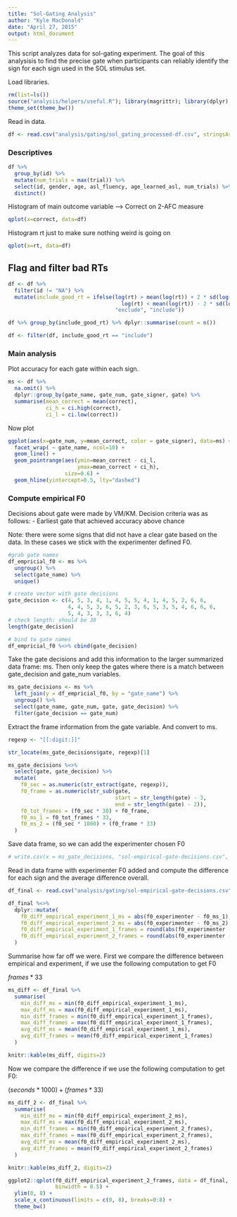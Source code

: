 ```yaml
---
title: "Sol-Gating Analysis"
author: "Kyle MacDonald"
date: "April 27, 2015"
output: html_document
---
```


This script analyzes data for sol-gating experiment. The goal 
of this analysisis to find the precise gate when participants 
can reliably identify the sign for each sign used in the SOL 
stimulus set.

Load libraries.

```r
rm(list=ls())
source("analysis/helpers/useful.R"); library(magrittr); library(dplyr)
theme_set(theme_bw())
```

Read in data.

```r
df <- read.csv("analysis/gating/sol_gating_processed-df.csv", stringsAsFactors = F)
```

### Descriptives

```r
df %>%
  group_by(id) %>%
  mutate(num_trials = max(trial)) %>%
  select(id, gender, age, asl_fluency, age_learned_asl, num_trials) %>%
  distinct()
```

Histogram of main outcome variable --> Correct on 2-AFC measure

```r
qplot(x=correct, data=df)
```

Histogram rt just to make sure nothing weird is going on 

```r
qplot(x=rt, data=df)
```

## Flag and filter bad RTs

```r
df <- df %>%
  filter(id != "NA") %>% 
  mutate(include_good_rt = ifelse(log(rt) > mean(log(rt)) + 2 * sd(log(rt)) |
                                    log(rt) < mean(log(rt)) - 2 * sd(log(rt)),
                                  "exclude", "include"))

df %>% group_by(include_good_rt) %>% dplyr::summarise(count = n())

df <- filter(df, include_good_rt == "include")
```

### Main analysis

Plot accuracy for each gate within each sign.

```r
ms <- df %>%
  na.omit() %>% 
  dplyr::group_by(gate_name, gate_num, gate_signer, gate) %>%
  summarise(mean_correct = mean(correct),
            ci_h = ci.high(correct),
            ci_l = ci.low(correct))
```

Now plot

```r
ggplot(aes(x=gate_num, y=mean_correct, color = gate_signer), data=ms) +
  facet_wrap( ~ gate_name, ncol=10) +
  geom_line() +
  geom_pointrange(aes(ymin=mean_correct - ci_l, 
                      ymax=mean_correct + ci_h), 
                  size=0.6) +
  geom_hline(yintercept=0.5, lty="dashed") 
```

### Compute empirical F0

Decisions about gate were made by VM/KM. Decision criteria was as follows:
- Earliest gate that achieved accuracy above chance

Note: there were some signs that did not have a clear gate based on the data. 
In these cases we stick with the experimenter defined F0. 

```r
#grab gate names
df_empricial_f0 <- ms %>% 
  ungroup() %>% 
  select(gate_name) %>% 
  unique()

# create vector with gate decisions 
gate_decision <- c(4, 5, 3, 4, 1, 4, 5, 5, 4, 1, 4, 5, 2, 6, 6, 
                   4, 4, 5, 3, 6, 5, 2, 3, 6, 5, 3, 5, 4, 6, 6, 6, 
                   5, 4, 3, 3, 3, 6, 4)
# check length: should be 38
length(gate_decision)

# bind to gate names 
df_empricial_f0 %<>% cbind(gate_decision)
```

Take the gate decisions and add this information to the larger summarized data frame: ms.
Then only keep the gates where there is a match between gate_decision and gate_num variables.

```r
ms_gate_decisions <- ms %>% 
  left_join(y = df_empricial_f0, by = "gate_name") %>%
  ungroup() %>% 
  select(gate_name, gate_num, gate, gate_decision) %>% 
  filter(gate_decision == gate_num)
```

Extract the frame information from the gate variable. And convert to ms.

```r
regexp <- "[[:digit:]]"

str_locate(ms_gate_decisions$gate, regexp)[1]

ms_gate_decisions %<>% 
  select(gate, gate_decision) %>% 
  mutate(
    f0_sec = as.numeric(str_extract(gate, regexp)),
    f0_frame = as.numeric(str_sub(gate, 
                                  start = str_length(gate) - 3, 
                                  end = str_length(gate) - 2)),
    f0_tot_frames = (f0_sec * 30) + f0_frame,
    f0_ms_1 = f0_tot_frames * 33,
    f0_ms_2 = (f0_sec * 1000) + (f0_frame * 33)
  )
```

Save data frame, so we can add the experimenter chosen F0

```r
# write.csv(x = ms_gate_decisions, "sol-empirical-gate-decisions.csv", row.names = F)
```

Read in data frame with experimenter F0 added and compute the difference for each sign
and the average difference overall. 

```r
df_final <- read.csv("analysis/gating/sol-empirical-gate-decisions.csv")
```

```r
df_final %<>%
  dplyr::mutate(
    f0_diff_empirical_experiment_1_ms = abs(f0_experimenter - f0_ms_1),
    f0_diff_empirical_experiment_2_ms = abs(f0_experimenter - f0_ms_2),
    f0_diff_empirical_experiment_1_frames = round(abs(f0_experimenter - f0_ms_1) / 33),
    f0_diff_empirical_experiment_2_frames = round(abs(f0_experimenter - f0_ms_2) / 33)
  )
```

Summarise how far off we were. First we compare the difference between empirical and experiment, if we use the following computation to get F0

$frames * 33$

```r
ms_diff <- df_final %>% 
  summarise(
    min_diff_ms = min(f0_diff_empirical_experiment_1_ms),
    max_diff_ms = max(f0_diff_empirical_experiment_1_ms),
    min_diff_frames = min(f0_diff_empirical_experiment_1_frames),
    max_diff_frames = max(f0_diff_empirical_experiment_1_frames),
    avg_diff_ms = mean(f0_diff_empirical_experiment_1_ms),
    avg_diff_frames = mean(f0_diff_empirical_experiment_1_frames)
  )

knitr::kable(ms_diff, digits=2)
```

Now we compare the difference if we use the following computation to get F0: 

$(seconds * 1000) + (frames * 33)$

```r
ms_diff_2 <- df_final %>% 
  summarise(
    min_diff_ms = min(f0_diff_empirical_experiment_2_ms),
    max_diff_ms = max(f0_diff_empirical_experiment_2_ms),
    min_diff_frames = min(f0_diff_empirical_experiment_2_frames),
    max_diff_frames = max(f0_diff_empirical_experiment_2_frames),
    avg_diff_ms = mean(f0_diff_empirical_experiment_2_ms),
    avg_diff_frames = mean(f0_diff_empirical_experiment_2_frames)
  )

knitr::kable(ms_diff_2, digits=2)
```

```r
ggplot2::qplot(f0_diff_empirical_experiment_2_frames, data = df_final,
               binwidth = 0.5) + 
  ylim(0, 8) +
  scale_x_continuous(limits = c(0, 8), breaks=0:8) +
  theme_bw()
```